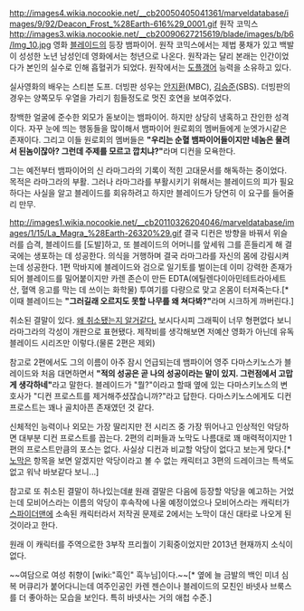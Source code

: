 http://images4.wikia.nocookie.net/__cb20050405041361/marveldatabase/images/9/92/Deacon_Frost_%28Earth-616%29_0001.gif
원작 코믹스
http://images3.wikia.nocookie.net/__cb20090627215619/blade/images/b/b6/Img_10.jpg
영화
[[블레이드]]의 등장 뱀파이어. 원작 코믹스에서는 제법 풍채가 있고 백발이 성성한 노년 남성인데 영화에서는 청년으로 나온다. 원작과는 달리 본래는 인간이었다가 본인의 실수로 인해 흡혈귀가 되었다. 원작에서는 [[도플갱어]] 능력을 소유하고 있다.

실사영화의 배우는 스티븐 도프. 더빙판 성우는 [[안지환]](MBC), [[김승준]](SBS). 더빙판의 경우는 양쪽모두 우열을 가리기 힘들정도로 멋진 호연을 보여주었다.

창백한 얼굴에 준수한 외모가 돋보이는 뱀파이어. 하지만 상당히 냉혹하고 잔인한 성격이다. 자꾸 눈에 띄는 행동들을 많이해서 뱀파이어 원로회의 멤버들에게 눈엣가시같은 존재이다. 그리고 이들 원로회의 멤버들은 '''"우리는 순혈 뱀파이어들이지만 네놈은 물려서 된놈이잖아? 그런데 주제를 모르고 깝치냐?"'''라며 디컨을 모욕한다.

그는 예전부터 뱀파이어의 신 라마그라의 기록이 적힌 고대문서를 해독하는 중이었다. 목적은 라마그라의 부활. 그러나 라마그라를 부활시키기 위해서는 블레이드의 피가 필요하다는 사실을 알고 블레이드를 회유하려고 하지만 블레이드가 당연히 이 요구를 들어줄리 만무.

http://images1.wikia.nocookie.net/__cb20110326204046/marveldatabase/images/1/15/La_Magra_%28Earth-26320%29.gif
결국 디컨은 방향을 바꿔서 위슬러를 습격, 블레이드를 [도발]하고, 또 블레이드의 어머니를 앞세워 그를 흔들리게 해 결국에는 생포하는 데 성공한다. 의식을 거행하며 결국 라마그라를 자신의 몸에 강림시켜는데 성공한다. 1편 막바지에 블레이드와 검으로 일기토를 벌이는데 이미 강력한 존재가 되어 블레이드를 밀어붙이지만 카렌 존슨이 만든 EDTA(에틸렌다이아민테트라아세트산, 혈액 응고를 막는 데 쓰이는 화학물) 투여기를 다량으로 맞고 온몸이 터져죽는다.[* 이때 블레이드는 '''"그러길래 오르지도 못할 나무를 왜 쳐다봐?"'''라며 시크하게 까버린다.]

취소된 결말이 있다. [http://www.youtube.com/watch?v=X4X4ew4-lvk&feature=related 왜 취소됐는지 알거같다.] 보시다시피 그래픽이 너무 형편없다 보니 라마그라의 각성이 개판으로 표현됐다. 제작비를 생각해보면 저예산 영화가 아닌데 유독 블레이드 시리즈만 이렇다.(물론 2편은 제외)

참고로 2편에서도 그의 이름이 아주 잠시 언급되는데 뱀파이어 영주 다마스키노스가 블레이드와 처음 대면하면서 '''"적의 성공은 곧 나의 성공이라는 말이 있지. 그런점에서 고맙게 생각하네"'''라고 말한다. 블레이드가 "뭘?"이라고 할때 옆에 있는 다마스키노스의 변호사가 "디컨 프로스트를 제거해주셨잖습니까?"라고 답한다. 다마스키노스에게도 디컨 프로스트는 꽤나 골치아픈 존재였던 것 같다.

신체적인 능력이나 외모는 가장 딸리지만 전 시리즈 중 가장 뛰어나고 인상적인 악당하면 대부분 디컨 프로스트를 꼽는다. 2편의 리퍼들과 노막도 나름대로 꽤 매력적이지만 1편의 프로스트만큼의 포스는 없다. 사실상 디컨과 비교할 악당이 없다고 보는게 맞다.[* [[노막]]은 항목을 보면 알겠지만 악당이라고 볼 수 없는 캐릭터고 3편의 드레이크는 특색도 없고 워낙 바보같다 보니...]

참고로 또 취소된 결말이 하나있는데[http://www.youtube.com/watch?v=tmEpLvaHIdQ #] 원래 결말은 다음에 등장할 악당을 예고하는 거었는데 모비어스라는 이름의 악당이 후속작에 나올 예정이었으나 모비어스라는 캐릭터가 [[스파이더맨]]에 소속된 캐릭터라서 저작권 문제로 2에서는 노막이 대신 대타로 나오게 된것이라고 한다. 

원래 이 캐릭터를 주역으로한 3부작 프리퀄이 기획중이었지만 2013년 현재까지 소식이 없다.

~~여담으로 여성 취향이 [wiki:"흑인" 흑누님]이다.~~[* 옆에 늘 금발의 백인 미녀 심복 머큐리가 붙어다니는데 여주인공인 카렌 젠슨이나 블레이드의 모친인 바넷사 브룩스를 더 좋아하는 모습을 보인다. 특히 바넷사는 거의 애첩 수준.]
